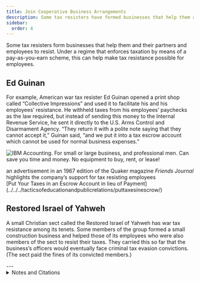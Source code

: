 ```yaml
---
title: Join Cooperative Business Arrangements
description: Some tax resisters have formed businesses that help them and their partners and employees to resist.
sidebar:
  order: 4
---
```


Some tax resisters form businesses that help them and their partners and employees to resist.
Under a regime that enforces taxation by means of a pay-as-you-earn scheme, this can help make tax resistance possible for employees.

## <Badge text="Example" size="medium" /> Ed Guinan

For example, American war tax resister Ed Guinan opened a print shop called “Collective Impressions” and used it to facilitate his and his employees’ resistance.
He withheld taxes from his employees’ paychecks as the law required, but instead of sending this money to the Internal Revenue Service, he sent it directly to the U.S. Arms Control and Disarmament Agency.
“They return it with a polite note saying that they cannot accept it,” Guinan said, “and we put it into a tax escrow account which cannot be used for normal business expenses.”

![IBM Accounting. For small or large business, and professional men. Can save you time and money. No equipment to buy, rent, or lease!](../../../assets/southern-ca-business-service.gif)
<figcaption>an advertisement in an 1967 edition of the Quaker magazine <i>Friends Journal</i> highlights the company’s support for tax resisting employees</figcaption>

<Aside type="note" title="See also">
[Put Your Taxes in an Escrow Account in lieu of Payment](../../../tacticsofeducationandpublicrelations/puttaxesinescrow/)
</Aside>

## <Badge text="Example" size="medium" /> Restored Israel of Yahweh

A small Christian sect called the Restored Israel of Yahweh has war tax resistance among its tenets.
Some members of the group formed a small construction business and helped those of its employees who were also members of the sect to resist their taxes.
They carried this so far that the business’s officers would eventually face criminal tax evasion convictions.
(The sect paid the fines of its convicted members.)

<Aside type="wikipedia" title="Wikipedia">
  <WikipediaBadge title="J. Edward Guinan" />
  <WikipediaBadge title="Internal Revenue Service" />
  <WikipediaBadge title="Arms Control and Disarmament Agency" />
</Aside>
---

<details>
<summary>Notes and Citations</summary>

* Browning, Frank “Tax Revolt!” <i>Inquiry</i> 2 April 1979
* Goldberger, Peter “Resentencing of Restored Israel of Yahweh defendants” wtr-s email list, 24 March 2008

</details>
